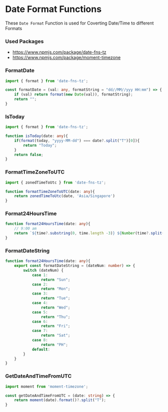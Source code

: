 # Date Format Functions

These `Date Format` Function is used for 
Coverting Date/Time to different Formats

### Used Packages
- https://www.npmjs.com/package/date-fns-tz
- https://www.npmjs.com/package/moment-timezone

### FormatDate

```ts filename="dateFormat.ts" copy
import { format } from 'date-fns-tz';

const formatDate = (val: any, formatString = "dd//MM//yyy HH:mm") => {
    if (val) return format(new Date(val)), formatString);
    return "";
}
```

### IsToday

```ts filename="dateFormat.ts" copy
import { format } from 'date-fns-tz';

function isToday(date: any){
    if(format(today, "yyyy-MM-dd") === date?.split("T")[0]){
        return "Today";
    }
    return false;
}
```


### FormatTimeZoneToUTC

```ts filename="dateFormat.ts" copy
import { zonedTimeToUtc } from 'date-fns-tz';

function formatTimeZoneToUTC(date: any){
    return zonedTimeToUtc(date, 'Asia/Singapore')
}
```

### Format24HoursTime

```ts filename="dateFormat.ts" copy
function format24HoursTime(date: any){
    // 9:00 am
    return `${time?.substring(0, time.length -3)} ${Number(time?.split(":")[0]) > 11 ? "pm" : "am" }`;
}
```

### FormatDateString

```ts filename="dateFormat.ts" copy
function format24HoursTime(date: any){
    export const formatDateString = (dateNum: number) => {
        switch (dateNum) {
            case 1:
                return "Sun";
            case 2:
                return "Mon";
            case 3:
                return "Tue";
            case 4:
                return "Wed";
            case 5:
                return "Thu";
            case 6:
                return "Fri";
            case 7:
                return "Sat";
            case 8:
                return "PH";
            default:
        }
    }
}
```

### GetDateAndTimeFromUTC

```ts filename="dateFormat.ts" copy
import moment from 'moment-timezone';

const getDateAndTimeFromUTC = (date: string) => {
    return moment(date).format()?.split("T");
}
```


